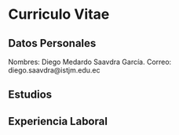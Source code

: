 # Curriculo Vitae

## Datos Personales

Nombres: Diego Medardo Saavdra García.
Correo: diego.saavdra@istjm.edu.ec

## Estudios

## Experiencia Laboral